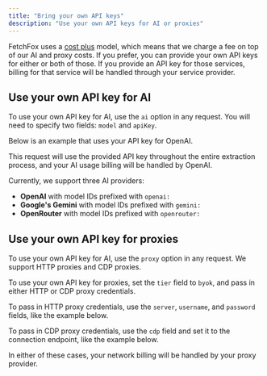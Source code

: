 ```yaml
---
title: "Bring your own API keys"
description: "Use your own API keys for AI or proxies"
---
```





FetchFox uses a [cost plus](/pricing) model, which means that we charge a fee on top of our AI and proxy costs. If you prefer, you can provide your own API keys for either or both of those. If you provide an API key for those services, billing for that service will be handled through your service provider.

## Use your own API key for AI

To use your own API key for AI, use the `ai` option in any request. You will need to specify two fields: `model` and `apiKey`.

Below is an example that uses your API key for OpenAI.

<ExtractAiApiKeyRequest />

This request will use the provided API key throughout the entire extraction process, and your AI usage billing will be handled by OpenAI.

Currently, we support three AI providers:

* **OpenAI** with model IDs prefixed with `openai:`
* **Google's Gemini** with model IDs prefixed with `gemini:`
* **OpenRouter** with model IDs prefixed with `openrouter:`

## Use your own API key for proxies

To use your own API key for AI, use the `proxy` option in any request. We support HTTP proxies and CDP proxies.

To use your own API key for proxies, set the `tier` field to `byok`, and pass in either HTTP or CDP proxy credentials.

To pass in HTTP proxy credentials, use the `server`, `username`, and `password` fields, like the example below.

<ExtractHttpRequest />

To pass in CDP proxy credentials, use the `cdp` field and set it to the connection endpoint, like the example below.

<ExtractCdpRequest />

In either of these cases, your network billing will be handled by your proxy provider.